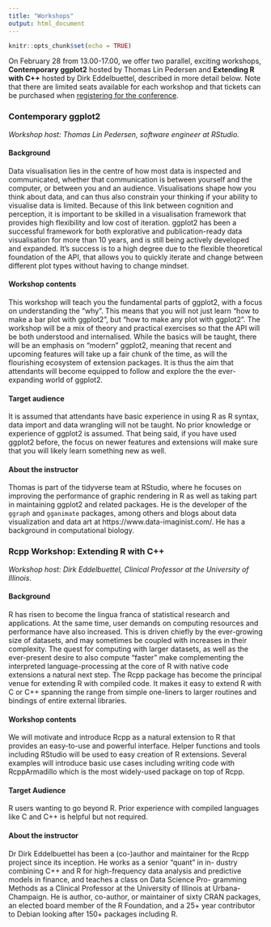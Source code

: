 ```yaml
---
title: "Workshops"
output: html_document
---
```


```r
knitr::opts_chunk$set(echo = TRUE)
```


On February 28 from 13.00-17.00, we offer two parallel, exciting workshops, **Contemporary ggplot2** hosted by Thomas Lin Pedersen and **Extending R with C++** hosted by Dirk Eddelbuettel, described in more detail below. Note that there are limited seats available for each workshop and that tickets can be purchased when <a href="registration.html">registering for the conference</a>.


### Contemporary ggplot2

*Workshop host: Thomas Lin Pedersen, software engineer at RStudio. *

#### Background

Data visualisation lies in the centre of how most data is inspected and communicated, whether that communication is between yourself and the computer, or between you and an audience. Visualisations shape how you think about data, and can thus also constrain your thinking if your ability to visualise data is limited. Because of this link between cognition and perception, it is important to be skilled in a visualisation framework that provides high flexibility and low cost of iteration. ggplot2 has been a successful framework for both explorative and publication-ready data visualisation for more than 10 years, and is still being actively developed and expanded. It’s success is to a high degree due to the flexible theoretical foundation of the API, that allows you to quickly iterate and change between different plot types without having to change mindset.

#### Workshop contents
This workshop will teach you the fundamental parts of ggplot2, with a focus on understanding the “why”. This means that you will not just learn “how to make a bar plot with ggplot2”, but “how to make any plot with ggplot2”. The workshop will be a mix of theory and practical exercises so that the API will be both understood and internalised. While the basics will be taught, there will be an emphasis on “modern” ggplot2, meaning that recent and upcoming features will take up a fair chunk of the time, as will the flourishing ecosystem of extension packages. It is thus the aim that attendants will become equipped to follow and explore the the ever-expanding world of ggplot2.

#### Target audience
It is assumed that attendants have basic experience in using R as R syntax, data import and data wrangling will not be taught. No prior knowledge or experience of ggplot2 is assumed. That being said, if you have used ggplot2 before, the focus on newer features and extensions will make sure that you will likely learn something new as well.

#### About the instructor
Thomas is part of the tidyverse team at RStudio, where he focuses on improving the performance of graphic rendering in R as well as taking part in maintaining ggplot2 and related packages. He is the developer of the `ggraph` and `gganimate` packages, among others and blogs about data visualization and data art at https://www.data-imaginist.com/. He has a background in computational biology.


### Rcpp Workshop: Extending R with C++

*Workshop host: Dirk Eddelbuettel, Clinical Professor at the University of Illinois.*

#### Background 
R has risen to become the lingua franca of statistical research and applications. 
At the same time, user demands on computing resources
and performance have also increased. This is driven chiefly by the
ever-growing size of datasets, and may sometimes be coupled with
increases in their complexity. The quest for computing with larger
datasets, as well as the ever-present desire to also compute “faster”
make complementing the interpreted language-processing at the core
of R with native code extensions a natural next step.
The Rcpp package has become the principal venue for extending R with compiled
code. It makes it easy to extend R with C or C++ spanning the range from
simple one-liners to larger routines and bindings of entire external
libraries. 

#### Workshop contents
We will motivate and introduce Rcpp as a natural extension to R
that provides an easy-to-use and powerful interface. Helper functions and
tools including RStudio will be used to easy creation of R
extensions. Several examples will introduce basic use cases including writing
code with RcppArmadillo which is the most widely-used package on top of Rcpp.

#### Target Audience
R users wanting to go beyond R. Prior experience with
compiled languages like C and C++ is helpful but not required.

#### About the instructor
Dr Dirk Eddelbuettel has been a (co-)author and maintainer for the
Rcpp project since its inception. He works as a senior “quant” in in-
dustry combining C++ and R for high-frequency data analysis and
predictive models in finance, and teaches a class on Data Science Pro-
gramming Methods as a Clinical Professor at the University of Illinois
at Urbana-Champaign. He is author, co-author, or maintainer of sixty
CRAN packages, an elected board member of the R Foundation, and a
25+ year contributor to Debian looking after 150+ packages including
R.
